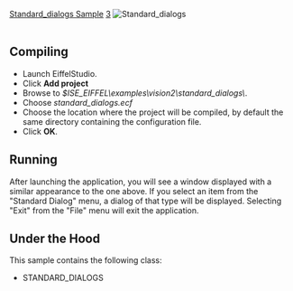 [[Property:title|Standard_dialogs Sample]]
[[Property:weight|3]]
[[Image:standard-dialogs|Standard_dialogs]]  <br/>
<br/>

==Compiling==

* Launch EiffelStudio. 
* Click '''Add project'''
* Browse to ''$ISE_EIFFEL\examples\vision2\standard_dialogs\''. 
* Choose ''standard_dialogs.ecf''
* Choose the location where the project will be compiled, by default the same directory containing the configuration file. 
* Click '''OK'''. 


==Running==

After launching the application, you will see a window displayed with a similar appearance to the one above. If you select an item from the "Standard Dialog" menu, a dialog of that type will be displayed. Selecting "Exit" from the "File" menu will exit the application. 

==Under the Hood==

This sample contains the following class: 
* STANDARD_DIALOGS





